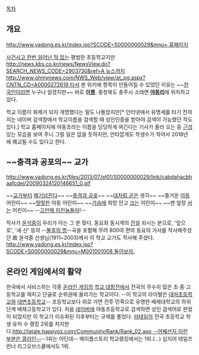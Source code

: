 [[목차]]

== 개요 ==
[[http://www.yadong.es.kr/index.jsp?SCODE=S0000000029&mnu= 홈페이지]]

[[평화|사건사고 한번 일어난 적 없는]] 평범한 초등학교지만 [[http://news.kbs.co.kr/news/NewsView.do?SEARCH_NEWS_CODE=2903730&ref=A 뉴스까지]] [[http://www.ohmynews.com/NWS_Web/view/at_pg.aspx?CNTN_CD=A0000272619 타서]] 본 위키에 항목이 만들어질 수 있었던 이유는 ~~[[한국인]]이라면 누구나 알겠지만~~ 바로 '''[[이름]]'''. 충청북도 충주시 소태면 '''[[야동]]리'''에 위치하고 있다.

학교 이름이 화제가 되자 개명했다는 말도 나돌았지만[* 인터넷에서 유명세를 타기 전까지는 네이버 검색창에서 학교이름을 검색할 때 성인인증을 받아야 검색이 가능했던 적도 있다.] 학교 홈페이지에 야동초라는 이름을 당당하게 여긴다는 기사가 올라 오는 등 [[근성]] 있는 모습을 보여 주니 그럴 일은 없을 듯하지만, 안타깝게도 학생수가 적어서 2018년에 폐교될 수도 있다고 한다.

== ~~충격과 공포의~~ 교가 ==
http://www.yadong.es.kr/files/2013/07/el01/S0000000029/link/cabdahacbhaafcdej/20090324120146651_0.gif

~~[[교가]]부터 [[패기]]넘친다~~ ~~[[충격과 공포]]~~
~~[[발기#s-2|대처럼 곧은]] 생각~~
~~즐거운 [[야동]] 어린이~~
~~[[잡았다 요놈|떳떳]]한 야동 어린이~~
~~[[슴가|가슴]]에 희망 안고 [[발기#s-2|크는]] 어린이~~
~~맨 앞장 [[발기#s-2|서는]] 어린이~~
--[[고만해 미친놈들아]]!--

작사가 [[윤석중]]이 우리가 아는 그 분 맞다. 동요와 동시계의 [[전설]] 되시는 분으로, '앞으로', '새 신' 등의 --[[불후의 명곡|불후의 명]]--곡을 포함해 무려 800여 편의 동요의 가사를 작사해주셨던 故 윤석중 선생님(1911~2003)께서 이 학교 교가도 작사해 주셨다. [[http://www.yadong.es.kr/index.jsp?SCODE=S0000000029&mnu=M001001008 들어보자.]]

== 온라인 게임에서의 활약 ==
한국에서 서비스하는 각종 [[온라인 게임]]의 [[학교 대항전]]에서 전국의 무수히 많은 초·중·고등학교를 제치고 단골로 순위권에 올라가는 학교이다. --이 학교의 라이벌은 [[대마초]]등학교와 [[대변]]초등학교-- 초등학교보다 위로 가면 전투 민족으로 유명한 배재대학교의 하위단계 배재고등학교가 있다. 처음 [[네이버]]에 야동초등학교로 검색하면 성인 검색어로 판정이 되었지만 이 학교가 이슈화된 이후부터는 규제를 풀었다. [[라테일]]의 전국 초등학교 학생 유저 수 랭킹 2위를 차지한다.[[http://latale.happyoz.com/Community/Rank/Rank_02.asp --어째선지 이런 부분은 콩라인--]]--1위는 어딘데--
메이플스토리 학교랭킹에서는 1위.(...) 심지어 테일즈런너 리그오브스쿨에서도 1위.
